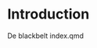 # Introduction {.unnumbered}

<!--
Het paard achter de wagen spannen.
en 

-->

De blackbelt index.qmd

<!--
Betrouwbaarheid op twee manieren uitlegbaar. Wordt gemeten wat we willen meten? Is het gegeven zelf betrouwbaar.

De nauwkeurigheid van het meetsysteem.

Absoluut of relatief?
-->

